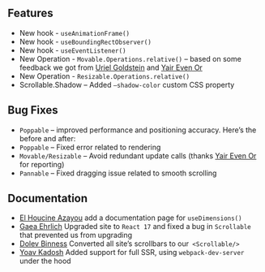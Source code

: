 ## Features

* New hook - `useAnimationFrame()`
* New hook - `useBoundingRectObserver()`
* New hook - `useEventListener()`
* New Operation - `Movable.Operations.relative()` – based on some feedback we got from [Uriel Goldstein](https://github.com/urielg) and [Yair Even Or](https://github.com/yairEO)
* New Operation - `Resizable.Operations.relative()`
* Scrollable.Shadow – Added `–shadow-color` custom CSS property

## Bug Fixes

- `Poppable` – improved performance and positioning accuracy. Here’s the before and after:
- `Poppable` – Fixed error related to rendering
- `Movable/Resizable` – Avoid redundant update calls (thanks [Yair Even Or](https://github.com/yairEO) for reporting)
- `Pannable` – Fixed dragging issue related to smooth scrolling


## Documentation

- [El Houcine Azayou](https://github.com/elhoucine) add a documentation page for `useDimensions()`
- [Gaea Ehrlich](https://github.com/gaeaehrlich) Upgraded site to `React 17` and fixed a bug in `Scrollable` that prevented us from upgrading
- [Dolev Binness](https://github.com/dolevb13)  Converted all site’s scrollbars to our` <Scrollable/>`
- [Yoav Kadosh](https://github.com/ykadosh) Added support for full SSR, using `webpack-dev-server` under the hood
